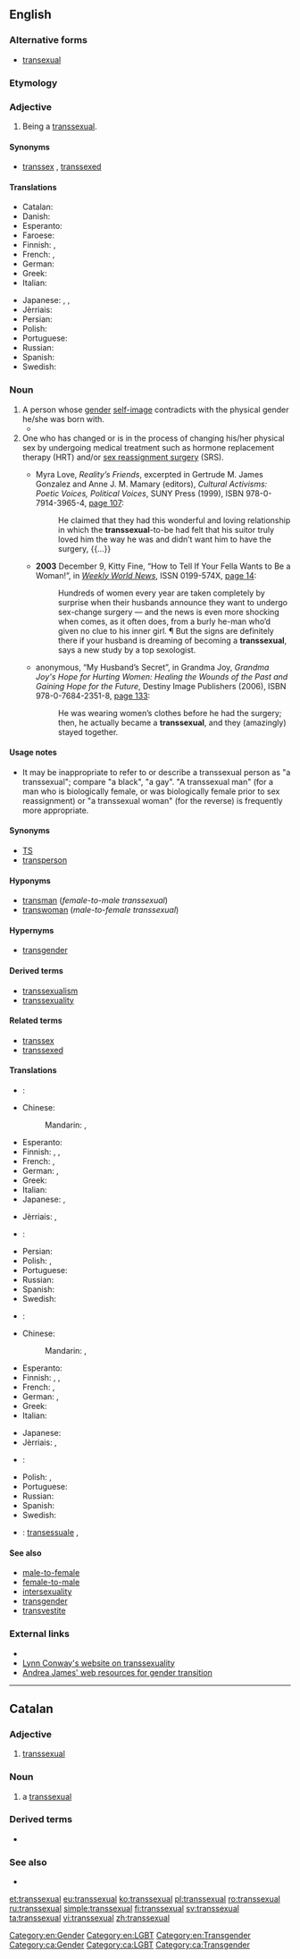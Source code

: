 ==English==

===Alternative forms===
* [[transexual]] {{qualifier|rare}}

===Etymology===
{{prefix|trans|sexual}}

===Adjective===
{{en-adj}}

# {{context|of a person|lang=en}} Being a [[#Noun|transsexual]].

====Synonyms====
* [[transsex]] {{qualifier|less common}}, [[transsexed]] {{qualifier|uncommon}}

====Translations====
{{trans-top|being a transsexual}}
* Catalan: {{t|ca|transexual}}
* Danish: {{t|da|transseksuel}}
* Esperanto: {{t|eo|transsekseca}}
* Faroese: {{t|fo|umkyndur}}
* Finnish: {{t|fi|transseksuaalinen}}, {{t+|fi|transsukupuolinen}}
* French: {{t+|fr|transsexuel|m}}, {{t+|fr|transsexuelle|f}}
* German: {{t|de|transsexuell}}
* Greek: {{t|el|διαφυλικός|m|tr=diafylikós}}
* Italian: {{t+|it|transessuale|m}}
{{trans-mid}}
* Japanese: {{t|ja|性同一性障害|alt=性同一性障害の|tr=[[せいどういつせいしょうがいの]], sē-dōitsusē-shōgai no}}, {{t|ja|性別移行|alt=性別移行の|tr=[[せいべついこうの]], sēbetsu-ikō no}}, {{t|ja|性転換|alt=性転換の|tr=[[せいてんかんの]], sē-tenkan no}}
* Jèrriais: {{t|roa-jer|transsexuel}}
* Persian: {{t+|fa|دوجنسه|tr=do-jense|sc=fa-Arab}}
* Polish: {{t|pl|transseksualny|m}}
* Portuguese: {{t+|pt|transexual|m|f}}
* Russian: {{t+|ru|транссексуальный|tr=transsɛksuálʹnyj|sc=Cyrl}}
* Spanish: {{t|es|transexual}}
* Swedish: {{t+|sv|transsexuell}}
{{trans-bottom}}

===Noun===
{{en-noun}}

# A person whose [[gender]] [[self-image]] contradicts with the physical gender he/she was born with.
#* {{quote-video|year=1995|title=[[w:To Wong Foo, Thanks For Everything! Julie Newmar|To Wong Foo, Thanks For Everything! Julie Newmar]]
|passage=When a man is a woman trapped in a man's body, and has a little operation, he is a '''transsexual'''.}}
# One who has changed or is in the process of changing his/her physical sex by undergoing medical treatment such as hormone replacement therapy (HRT) and/or [[sex reassignment surgery]] (SRS).
#* {{ante|1998}} Myra Love, ''Reality’s Friends'', excerpted in Gertrude M. James Gonzalez and Anne J. M. Mamary (editors), ''Cultural Activisms: Poetic Voices, Political Voices'', SUNY Press (1999), ISBN 978-0-7914-3965-4, [http://books.google.com/books?id=BDboCztcUoIC&pg=PA107&dq=transsexual page 107]:
#*: He claimed that they had this wonderful and loving relationship in which the '''transsexual'''-to-be had felt that his suitor truly loved him the way he was and didn’t want him to have the surgery, {{...}}
#* '''2003''' December 9, Kitty Fine, “How to Tell If Your Fella Wants to Be a Woman!”, in ''[[w:Weekly World News|Weekly World News]]'', ISSN 0199-574X, [http://books.google.com/books?id=KPMDAAAAMBAJ&pg=PA14&dq=transsexual page 14]:
#*: Hundreds of women every year are taken completely by surprise when their husbands announce they want to undergo sex-change surgery — and the news is even more shocking when comes, as it often does, from a burly he-man who’d given no clue to his inner girl. ¶ But the signs are definitely there if your husband is dreaming of becoming a '''transsexual''', says a new study by a top sexologist.
#* {{ante|2006}} anonymous, “My Husband’s Secret”, in Grandma Joy, ''Grandma Joy's Hope for Hurting Women: Healing the Wounds of the Past and Gaining Hope for the Future'', Destiny Image Publishers (2006), ISBN 978-0-7684-2351-8, [http://books.google.com/books?id=sitDp-3kf6wC&pg=PA133&dq=transsexual page 133]:
#*: He was wearing women’s clothes before he had the surgery; then, he actually became a '''transsexual''', and they (amazingly) stayed together.

====Usage notes====
* It may be inappropriate to refer to or describe a transsexual person as "a transsexual"; compare "a black", "a gay". "A transsexual man" (for a man who is biologically female, or was biologically female prior to sex reassignment) or "a transsexual woman" (for the reverse) is frequently more appropriate.

====Synonyms====
* [[TS]]
* [[transperson]]

====Hyponyms====
* [[transman]] (''female-to-male transsexual'')
* [[transwoman]] (''male-to-female transsexual'')

====Hypernyms====
* [[transgender]]

====Derived terms====
* [[transsexualism]]
* [[transsexuality]]

====Related terms====
* [[transsex]]
* [[transsexed]]

====Translations====
{{trans-top|person with contradicting sexual self-image}}
* {{trreq|ar}}:
* Chinese:
*: Mandarin: {{t|cmn|變性者|sc=Hani}}, {{t|cmn|变性者|tr=biànxìngzhě|sc=Hani}}
* Esperanto: {{t|eo|transseksulo}}
* Finnish: {{t+|fi|transseksuaali}}, {{t+|fi|transsukupuolinen}}, {{t+|fi|transu}}
* French: {{t+|fr|transsexuel|m}}, {{t+|fr|transsexuelle|f}}
* German: {{t|de|Transsexueller|m}}, {{t|de|Transsexuelle|f}}
* Greek: {{t|el|διαφυλικός|m|tr=diafylikós}}
* Italian: {{t+|it|transessuale|m}}
* Japanese: {{t|ja|性同一性障害者|tr=[[せいどういつせいしょうがいしゃ]], sē-dōitsusē-shōgai-sha}}, {{t|ja|性別移行者|tr=[[せいべついこうしゃ]], sēbetsu-ikō-sha}}
{{trans-mid}}
* Jèrriais: {{t|roa-jer|transsexuel|m}}, {{t|roa-jer|transsexuelle|f}}
* {{trreq|ko}}:
* Persian: {{t+|fa|دوجنسه|tr=do-jense|sc=fa-Arab}}
* Polish: {{t|pl|transseksualista|m}}, {{t|pl|transseksualistka|f}}
* Portuguese: {{t+|pt|transexual|m|f}}
* Russian: {{t+|ru|транссексуал|m|tr=transsɛksuál}}
* Spanish: {{t|es|transexual|m|f}}
* Swedish: {{t|sv|transexuell}}
{{trans-bottom}}

{{trans-top|person who has changed his/her sex}}
* {{trreq|ar}}:
* Chinese:
*: Mandarin: {{t|cmn|變性者|sc=Hani}}, {{t|cmn|变性者|tr=biànxìngzhě|sc=Hani}}
* Esperanto: {{t|eo|transseksulo}}
* Finnish: {{t+|fi|transseksuaali}}, {{t+|fi|transsukupuolinen}}, {{t+|fi|transu}}
* French: {{t+|fr|transsexuel|m}}, {{t+|fr|transsexuelle|f}}
* German: {{t|de|Transsexueller|m}}, {{t|de|Transsexuelle|f}}
* Greek: {{t|el|διαφυλικός|m|tr=diafylikós}}
* Italian: {{t+|it|transessuale|m}}
{{trans-mid}}
* Japanese: {{t|ja|性転換者|tr=[[せいてんかんしゃ]], sē-tenkan-sha}}
* Jèrriais: {{t|roa-jer|transsexuel|m}}, {{t|roa-jer|transsexuelle|f}}
* {{trreq|ko}}:
* Polish: {{t+|pl|transseksualista|m}}, {{t|pl|transseksualistka|f}}
* Portuguese: {{t+|pt|transexual|m|f}}
* Russian: {{t+|ru|транссексуал|m|tr=transsɛksuál}}
* Spanish: {{t|es|transexual|m|f}}
* Swedish: {{t|sv|transexuell}}
{{trans-bottom}}

{{checktrans-top}}
* {{ttbc|it}}: [[transessuale]] {{g|m}},{{g|f}}
{{trans-bottom}}

====See also====
* [[male-to-female]]
* [[female-to-male]]
* [[intersexuality]]
* [[transgender]]
* [[transvestite]]

===External links===
* {{projectlink|pedia|Transsexualism}}
* [http://ai.eecs.umich.edu/people/conway/conway.html Lynn Conway's website on transsexuality]
* [http://www.tsroadmap.com Andrea James' web resources for gender transition]

[[Category:en:Gender]]
[[Category:en:LGBT]]
[[Category:en:Transgender]]

----

==Catalan==

===Adjective===
{{ca-adj|mf}}

# [[#English|transsexual]]

===Noun===
{{ca-noun|mf}}

# a [[#English|transsexual]]

===Derived terms===
* {{l|ca|transsexualitat}}

===See also===
* {{l|ca|transgènere}}

[[Category:ca:Gender]]
[[Category:ca:LGBT]]
[[Category:ca:Transgender]]

[[et:transsexual]]
[[eu:transsexual]]
[[ko:transsexual]]
[[pl:transsexual]]
[[ro:transsexual]]
[[ru:transsexual]]
[[simple:transsexual]]
[[fi:transsexual]]
[[sv:transsexual]]
[[ta:transsexual]]
[[vi:transsexual]]
[[zh:transsexual]]